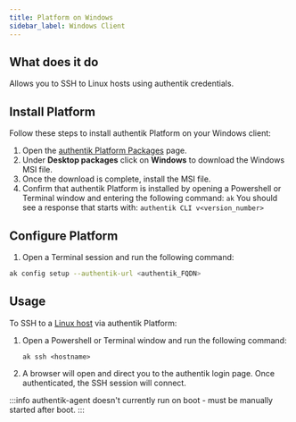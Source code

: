 ```yaml
---
title: Platform on Windows
sidebar_label: Windows Client
---
```


## What does it do

Allows you to SSH to Linux hosts using authentik credentials.

## Install Platform

Follow these steps to install authentik Platform on your Windows client:

1. Open the [authentik Platform Packages](https://pkg.goauthentik.io) page.
2. Under **Desktop packages** click on **Windows** to download the Windows MSI file.
3. Once the download is complete, install the MSI file.
4. Confirm that authentik Platform is installed by opening a Powershell or Terminal window and entering the following command: `ak`
   You should see a response that starts with: `authentik CLI v<version_number>`

## Configure Platform

1. Open a Terminal session and run the following command:

```sh
ak config setup --authentik-url <authentik_FQDN>
```

## Usage

To SSH to a [Linux host](./linux-host.mdx) via authentik Platform:

1. Open a Powershell or Terminal window and run the following command:

    ```
    ak ssh <hostname>
    ```

2. A browser will open and direct you to the authentik login page. Once authenticated, the SSH session will connect.

:::info
authentik-agent doesn't currently run on boot - must be manually started after boot.
:::

